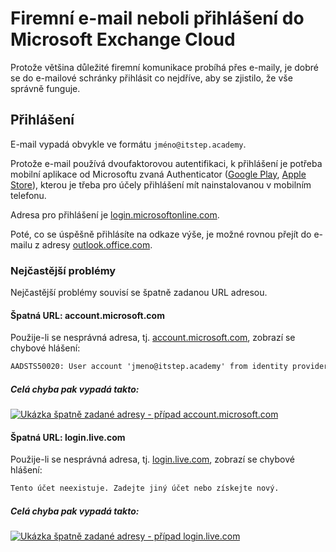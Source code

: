 # Firemní e-mail neboli přihlášení do Microsoft Exchange Cloud
Protože většina důležité firemní komunikace probíhá přes e-maily, je dobré se do e-mailové schránky přihlásit co nejdříve, aby se zjistilo, že vše správně funguje.

## Přihlášení

E-mail vypadá obvykle ve formátu `jméno@itstep.academy`.

Protože e-mail používá dvoufaktorovou autentifikaci, k přihlášení je potřeba mobilní aplikace od Microsoftu zvaná Authenticator ([Google Play](https://play.google.com/store/apps/details?id=com.azure.authenticator&hl=cs&gl=US), [Apple Store](https://apps.apple.com/us/app/microsoft-authenticator/id983156458)), kterou je třeba pro účely přihlášení mít nainstalovanou v mobilním telefonu.

Adresa pro přihlášení je [login.microsoftonline.com](https://login.microsoftonline.com/).

Poté, co se úspěšně přihlásíte na odkaze výše, je možné rovnou přejít do e-mailu z adresy [outlook.office.com](https://outlook.office.com/).


### Nejčastější problémy

Nejčastější problémy souvisí se špatně zadanou URL adresou. 

#### Špatná URL: account.microsoft.com

Použije-li se nesprávná adresa, tj. [account.microsoft.com](https://account.microsoft.com/), zobrazí se chybové hlášení:

```txt
AADSTS50020: User account 'jmeno@itstep.academy' from identity provider 'https://sts.windows.net/1c2aa41e-5b92-4906-827e-0c10f9d73859/' does not exist in tenant 'Microsoft' and cannot access the application '71dada86-21db-493b-93e4-1a902601f30f'(OneRenderFramework [wsfed enabled]) in that tenant. The account needs to be added as an external user in the tenant first. Sign out and sign in again with a different Azure Active Directory user account.
```

##### Celá chyba pak vypadá takto:


<a href="/images/email-wrong-link-account.jpg" title="Ukázka špatně zadané adresy - případ account.microsoft.com">
  <picture>
    <source srcset="/images/email-wrong-link-account.avif" type="image/avif" />
    <source srcset="/images/email-wrong-link-account.webp" type="image/webp" />
    <img src="/images/email-wrong-link-account.jpg" alt="Ukázka špatně zadané adresy - případ account.microsoft.com" />
  </picture>
</a>


#### Špatná URL: login.live.com

Použije-li se nesprávná adresa, tj. [login.live.com](https://login.live.com/), zobrazí se chybové hlášení:

```txt
Tento účet neexistuje. Zadejte jiný účet nebo získejte nový.
```

##### Celá chyba pak vypadá takto:

<a href="/images/email-wrong-link-live.png" title="Ukázka špatně zadané adresy - případ login.live.com">
  <picture>
    <source srcset="/images/email-wrong-link-live.avif" type="image/avif" />
    <source srcset="/images/email-wrong-link-live.webp" type="image/webp" />
    <img src="/images/email-wrong-link-live.png" alt="Ukázka špatně zadané adresy - případ login.live.com" />
  </picture>
</a>
